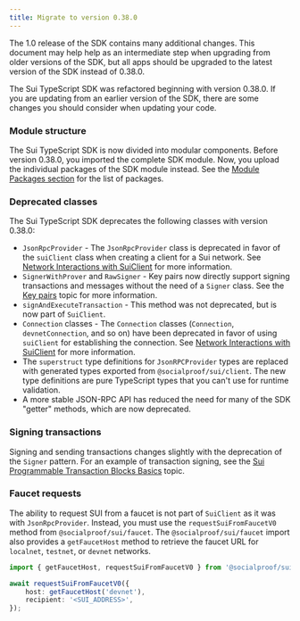 ```yaml
---
title: Migrate to version 0.38.0
---
```


<Callout type="warn">

The 1.0 release of the SDK contains many additional changes. This document may help help as an
intermediate step when upgrading from older versions of the SDK, but all apps should be upgraded to
the latest version of the SDK instead of 0.38.0.

</Callout>

The Sui TypeScript SDK was refactored beginning with version 0.38.0. If you are updating from an
earlier version of the SDK, there are some changes you should consider when updating your code.

### Module structure

The Sui TypeScript SDK is now divided into modular components. Before version 0.38.0, you imported
the complete SDK module. Now, you upload the individual packages of the SDK module instead. See the
[Module Packages section](#module-packages) for the list of packages.

### Deprecated classes

The Sui TypeScript SDK deprecates the following classes with version 0.38.0:

- `JsonRpcProvider` - The `JsonRpcProvider` class is deprecated in favor of the `suiClient` class
  when creating a client for a Sui network. See
  [Network Interactions with SuiClient](typescript/sui-client) for more information.
- `SignerWithProver` and `RawSigner` - Key pairs now directly support signing transactions and
  messages without the need of a `Signer` class. See the
  [Key pairs](typescript/cryptography/keypairs) topic for more information.
- `signAndExecuteTransaction` - This method was not deprecated, but is now part of `SuiClient`.
- `Connection` classes - The `Connection` classes (`Connection`, `devnetConnection`, and so on) have
  been deprecated in favor of using `suiClient` for establishing the connection. See
  [Network Interactions with SuiClient](typescript/sui-client) for more information.
- The `superstruct` type definitions for `JsonRPCProvider` types are replaced with generated types
  exported from `@socialproof/sui/client`. The new type definitions are pure TypeScript types that you
  can't use for runtime validation.
- A more stable JSON-RPC API has reduced the need for many of the SDK "getter" methods, which are
  now deprecated.

### Signing transactions

Signing and sending transactions changes slightly with the deprecation of the `Signer` pattern. For
an example of transaction signing, see the
[Sui Programmable Transaction Blocks Basics](typescript/transaction-building/basics) topic.

### Faucet requests

The ability to request SUI from a faucet is not part of `SuiClient` as it was with
`JsonRpcProvider`. Instead, you must use the `requestSuiFromFaucetV0` method from
`@socialproof/sui/faucet`. The `@socialproof/sui/faucet` import also provides a `getFaucetHost` method to
retrieve the faucet URL for `localnet`, `testnet`, or `devnet` networks.

```ts
import { getFaucetHost, requestSuiFromFaucetV0 } from '@socialproof/sui/faucet';

await requestSuiFromFaucetV0({
	host: getFaucetHost('devnet'),
	recipient: '<SUI_ADDRESS>',
});
```
